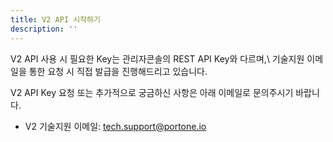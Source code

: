 ```yaml
---
title: V2 API 시작하기
description: ''
---
```




<Hint style="danger">
V2 API 사용 시 필요한 Key는 관리자콘솔의 REST API Key와 다르며,\
기술지원 이메일을 통한 요청 시 직접 발급을 진행해드리고 있습니다.

V2 API Key 요청 또는 추가적으로 궁금하신 사항은 아래 이메일로 문의주시기 바랍니다.

* V2 기술지원 이메일: tech.support@portone.io

</Hint>
